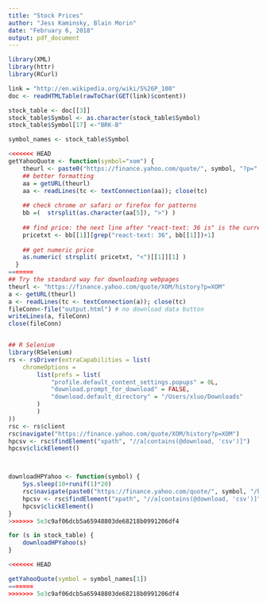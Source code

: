 ```yaml
---
title: "Stock Prices"
author: "Jess Kaminsky, Blain Morin"
date: "February 6, 2018"
output: pdf_document
---
```


```r
library(XML)
library(httr)
library(RCurl)

link = "http://en.wikipedia.org/wiki/S%26P_100"
doc <- readHTMLTable(rawToChar(GET(link)$content))

stock_table <- doc[[3]]
stock_table$Symbol <- as.character(stock_table$Symbol)
stock_table$Symbol[17] <-"BRK-B"

symbol_names <- stock_table$Symbol

<<<<<<< HEAD
getYahooQuote <- function(symbol="xom") {
    theurl <- paste0("https://finance.yahoo.com/quote/", symbol, "?p=", symbol)
    ## better formatting
    aa = getURL(theurl)
    aa <- readLines(tc <- textConnection(aa)); close(tc)
    
    ## check chrome or safari or firefox for patterns
    bb =(  strsplit(as.character(aa[5]), ">") ) 
    
    ## find price: the next line after "react-text: 36 is" is the current price
    pricetxt <- bb[[1]][grep("react-text: 36", bb[[1]])+1]
    
    ## get numeric price
    as.numeric( strsplit( pricetxt, "<")[[1]][1] ) 
  }
=======
## Try the standard way for downloading webpages 
theurl <- "https://finance.yahoo.com/quote/XOM/history?p=XOM"
a <- getURL(theurl)
a <- readLines(tc <- textConnection(a)); close(tc)
fileConn<-file("output.html") # no download data button
writeLines(a, fileConn)
close(fileConn)


## R Selenium
library(RSelenium)
rs <- rsDriver(extraCapabilities = list(
    chromeOptions = 
        list(prefs = list(
            "profile.default_content_settings.popups" = 0L,
            "download.prompt_for_download" = FALSE,
            "download.default_directory" = "/Users/xluo/Downloads"
        )
        )
))
rsc <- rs$client
rsc$navigate("https://finance.yahoo.com/quote/XOM/history?p=XOM")
hpcsv <- rsc$findElement("xpath", "//a[contains(@download, 'csv')]")
hpcsv$clickElement()



downloadHPYahoo <- function(symbol) {
    Sys.sleep(10+runif(1)*20)
    rsc$navigate(paste0("https://finance.yahoo.com/quote/", symbol, "/history?p=", symbol))
    hpcsv <- rsc$findElement("xpath", "//a[contains(@download, 'csv')]")
    hpcsv$clickElement()
}
>>>>>>> 5e3c9af06dcb5a65948803de68218b0991206df4

for (s in stock_table) {
    downloadHPYahoo(s)
}

<<<<<<< HEAD

getYahooQuote(symbol = symbol_names[1])
=======
>>>>>>> 5e3c9af06dcb5a65948803de68218b0991206df4
```
